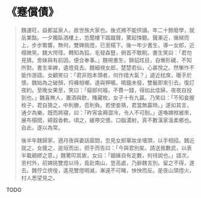 # 《蹇償債》

> 魏運旺，益都盆泉人，故世族大家也。後式微不能供讀。年二十餘廢學，就岳業酤。一夕獨臥酒樓上，忽聞樓下踏蹴聲，驚起悚聽。聲漸近，循梯而上，步步繁響。無何，雙婢挑燈，已至榻下。後一年少書生，導一女郎，近榻微笑。魏大愕怪。轉知為狐，毛發森豎，俯首不敢睨。書生笑曰：「君勿見猜。舍妹與有前因，便合奉事。」魏視書生，錦貂炫目，自慚形穢，不知所對。書生率婢，遺燈竟去。魏細視女郎，楚楚若仙，心甚悅之。然慚怍不能作游語。女顧笑曰：「君非抱本頭者，何作措大氣？」遽近枕席，暖手於懷。魏始為之破顏，捋褲相嘲，遂與狎暱。曉鐘未發，雙鬟即來引去。復訂夜約。至晚女果至，笑曰：「癡郎何福，不費一錢，得如此佳婦，夜夜自投到也。」魏喜無人，置酒與飲，賭藏枚，女子十有九贏。乃笑曰：「不知妾握枚子，君自猜之，中則勝，否則負。若使妾猜，君當無贏時。」遂如其言，通夕為樂。既而將寢，曰：「昨宵衾褥澀冷，令人不可耐。」遂喚婢袱被來，展布榻間，綺縠香軟。頃之，緩帶交偎，口脂濃射，真不數漢家溫柔鄉也。自此，遂以為常。
>
> 後半年魏歸家，適月夜與妻話窗間，忽見女郎華妝坐墻頭，以手相招。魏近就之，女援之，逾垣而出，把手而告曰：「今與君別矣。請送我數武，以表半載綢繆之意。」魏驚叩其故，女曰：「姻緣自有定數，何待說也。」語次，至村外，前婢挑雙燈以待，竟赴南山，登高處，乃辭魏言別。留之不得，遂去。魏佇立徬徨，遙見雙燈明滅，漸遠不可睹，怏怏而反。是夜山頭燈火，村人悉望見之。

TODO
